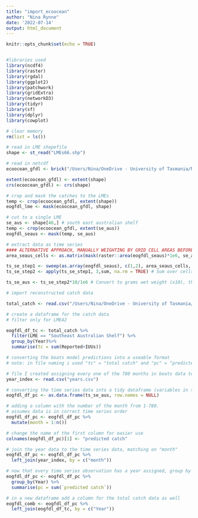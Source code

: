```yaml
---
title: "import_ecoocean"
author: "Nina Rynne"
date: '2022-07-14'
output: html_document
---
```


```r
knitr::opts_chunk$set(echo = TRUE)


#libraries used
library(ncdf4)
library(raster)
library(rgdal)
library(ggplot2)
library(patchwork)
library(gridExtra)
library(networkD3)
library(tidyr)
library(sf)
library(dplyr)
library(cowplot)

# clear memory
rm(list = ls())

```

```r

# read in LME shapefile
shape <- st_read("LMEs66.shp")

# read in netcdf
ecoocean_gfdl <- brick("/Users/Nina/OneDrive - University of Tasmania/Nina Rynne - Honours Data Files//Model_outputs/global/CMIP6/ecoocean_gfdl-esm4_nobasd_historical_histsoc_default_tc_global_monthly_1950_2014.nc")

extent(ecoocean_gfdl) <- extent(shape)
crs(ecoocean_gfdl) <- crs(shape)

```

```r
# crop and mask the catches to the LMEs
temp <- crop(ecoocean_gfdl, extent(shape))
eogfdl_lme <- mask(ecoocean_gfdl, shape)

# cut to a single LME
se_aus <- shape[46,] # south east australian shelf
temp <- crop(ecoocean_gfdl, extent(se_aus))
eogfdl_seaus <- mask(temp, se_aus)

# extract data as time series
#### ALTERNATIVE APPROACH, MANUALLY WEIGHTING BY GRID CELL AREAS BEFORE SUMMING TO GET TOTAL LME CATCH
area_seaus_cells <- as.matrix(mask(raster::area(eogfdl_seaus)*1e6, se_aus)) # area of grid cells in seaus, in m2 region, in m2

ts_se_step1 <- sweep(as.array(eogfdl_seaus), c(1,2), area_seaus_cells, "*") # Multiply cells in each month by area
ts_se_step2 <- apply(ts_se_step1, 3,sum, na.rm = TRUE) # Sum over cells, for each month

ts_se_aus <- ts_se_step2*10/1e6 # Convert to grams wet weight (x10), then from grams to tonnes (/1e6)
```

``` r

# import reconstructed catch data

total_catch <- read.csv("/Users/Nina/OneDrive - University of Tasmania/Nina Rynne - Honours Data Files/Reconstructed_data/catch_histsoc_1950_2014.csv")

# create a dataframe for the catch data
# filter only for LME42

eogfdl_df_tc <- total_catch %>%
  filter(LME == "Southeast Australian Shelf") %>%
  group_by(Year)%>%
  summarise(tc = sum(Reported+IUUs))

# converting the boats model predictions into a useable format
# note: in file naming i used "tc" = "total catch" and "pc" = "predicted catch"

# file I created assigning every one of the 780 months in boats data to the correct year
year_index <- read.csv("years.csv")

# converting the time series data into a tidy dataframe (variables in their own col, observations in their own row)
eogfdl_df_pc <- as.data.frame(ts_se_aus, row.names = NULL)

# adding a column with the number of the month from 1-780.
# assumes data is in correct time series order
eogfdl_df_pc <- eogfdl_df_pc %>%
  mutate(month = 1:n())

# change the name of the first column for easier use
colnames(eogfdl_df_pc)[1] <- "predicted catch"

# join the year data to the time series data, matching on "month"
eogfdl_df_pc <- eogfdl_df_pc %>%
  left_join(year_index, by = c("month"))

# now that every time series observation has a year assigned, group by year and summarise the catch
eogfdl_df_pc <- eogfdl_df_pc %>%
  group_by(Year) %>%
  summarise(pc = sum(`predicted catch`))

# in a new dataframe add a column for the total catch data as well
eogfdl_comb <- eogfdl_df_pc %>%
  left_join(eogfdl_df_tc, by = c("Year"))


```



